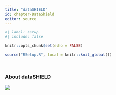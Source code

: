 ```yaml
---
title: "dataSHIELD"
id: chapter-DataShield
editor: source
---
```


```r
#| label: setup
#| include: false

knitr::opts_chunk$set(echo = FALSE)

source("RSetup.R", local = knitr::knit_global())
```

\

### About dataSHIELD

![](Images/FedAnalysisApproach){.lightbox
                                fig-alt="Federated Analysis Approach"
                                fig-align="center"}



